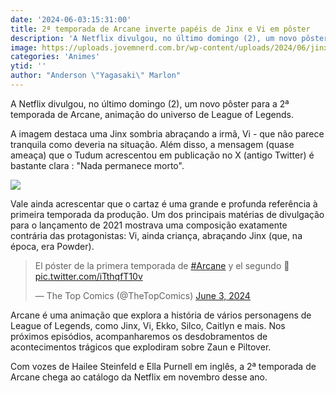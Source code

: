 ```yaml
---
date: '2024-06-03:15:31:00'
title: 2ª temporada de Arcane inverte papéis de Jinx e Vi em pôster
description: 'A Netflix divulgou, no último domingo (2), um novo pôster para a 2ª temporada de Arcane, animação do universo de League of Legends.'
image: https://uploads.jovemnerd.com.br/wp-content/uploads/2024/06/jinx_arcane__o5e0gs06.jpg
categories: 'Animes'
ytid: ''
author: "Anderson \"Yagasaki\" Marlon"
---
```


A Netflix divulgou, no último domingo (2), um novo pôster para a 2ª temporada de Arcane, animação do universo de League of Legends.

A imagem destaca uma Jinx sombria abraçando a irmã, Vi - que não parece tranquila como deveria na situação. Além disso, a mensagem (quase ameaça) que o Tudum acrescentou em publicação no X (antigo Twitter) é bastante clara : "Nada permanece morto".

![](https://uploads.jovemnerd.com.br/wp-content/uploads/2024/06/gpg58cvwiaaexus__q830b40lk-760x950.jpeg)

Vale ainda acrescentar que o cartaz é uma grande e profunda referência à primeira temporada da produção. Um dos principais matérias de divulgação para o lançamento de 2021 mostrava uma composição exatamente contrária das protagonistas: Vi, ainda criança, abraçando Jinx (que, na época, era Powder).

<blockquote class="twitter-tweet"><p lang="es" dir="ltr">El póster de la primera temporada de <a href="https://twitter.com/hashtag/Arcane?src=hash&amp;ref_src=twsrc%5Etfw">#Arcane</a> y el segundo 🥹 <a href="https://t.co/iTthqfT10v">pic.twitter.com/iTthqfT10v</a></p>&mdash; The Top Comics (@TheTopComics) <a href="https://twitter.com/TheTopComics/status/1797453652300628392?ref_src=twsrc%5Etfw">June 3, 2024</a></blockquote> <script async src="https://platform.twitter.com/widgets.js" charset="utf-8"></script>

Arcane é uma animação que explora a história de vários personagens de League of Legends, como Jinx, Vi, Ekko, Silco, Caitlyn e mais. Nos próximos episódios, acompanharemos os desdobramentos de acontecimentos trágicos que explodiram sobre Zaun e Piltover.

Com vozes de Hailee Steinfeld e Ella Purnell em inglês, a 2ª temporada de Arcane chega ao catálogo da Netflix em novembro desse ano.
